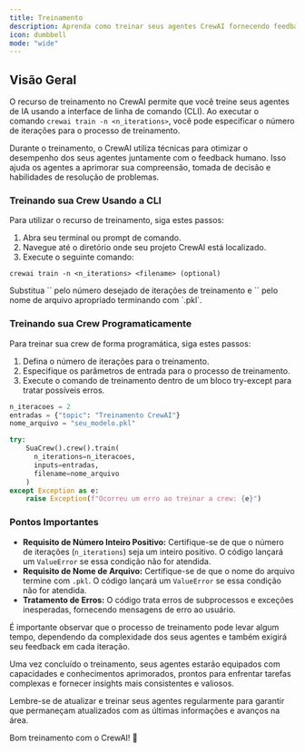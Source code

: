 ```yaml
---
title: Treinamento
description: Aprenda como treinar seus agentes CrewAI fornecendo feedback desde o início e obtenha resultados consistentes.
icon: dumbbell
mode: "wide"
---
```


## Visão Geral

O recurso de treinamento no CrewAI permite que você treine seus agentes de IA usando a interface de linha de comando (CLI). 
Ao executar o comando `crewai train -n <n_iterations>`, você pode especificar o número de iterações para o processo de treinamento.

Durante o treinamento, o CrewAI utiliza técnicas para otimizar o desempenho dos seus agentes juntamente com o feedback humano. 
Isso ajuda os agentes a aprimorar sua compreensão, tomada de decisão e habilidades de resolução de problemas.

### Treinando sua Crew Usando a CLI

Para utilizar o recurso de treinamento, siga estes passos:

1. Abra seu terminal ou prompt de comando.
2. Navegue até o diretório onde seu projeto CrewAI está localizado.
3. Execute o seguinte comando:

```shell
crewai train -n <n_iterations> <filename> (optional)
```
<Tip>
  Substitua `<n_iterations>` pelo número desejado de iterações de treinamento e `<filename>` pelo nome de arquivo apropriado terminando com `.pkl`.
</Tip>

### Treinando sua Crew Programaticamente

Para treinar sua crew de forma programática, siga estes passos:

1. Defina o número de iterações para o treinamento.
2. Especifique os parâmetros de entrada para o processo de treinamento.
3. Execute o comando de treinamento dentro de um bloco try-except para tratar possíveis erros.

```python Code
n_iteracoes = 2
entradas = {"topic": "Treinamento CrewAI"}
nome_arquivo = "seu_modelo.pkl"

try:
    SuaCrew().crew().train(
      n_iterations=n_iteracoes, 
      inputs=entradas, 
      filename=nome_arquivo
    )
except Exception as e:
    raise Exception(f"Ocorreu um erro ao treinar a crew: {e}")
```

### Pontos Importantes

- **Requisito de Número Inteiro Positivo:** Certifique-se de que o número de iterações (`n_iterations`) seja um inteiro positivo. O código lançará um `ValueError` se essa condição não for atendida.
- **Requisito de Nome de Arquivo:** Certifique-se de que o nome do arquivo termine com `.pkl`. O código lançará um `ValueError` se essa condição não for atendida.
- **Tratamento de Erros:** O código trata erros de subprocessos e exceções inesperadas, fornecendo mensagens de erro ao usuário.

É importante observar que o processo de treinamento pode levar algum tempo, dependendo da complexidade dos seus agentes e também exigirá seu feedback em cada iteração.

Uma vez concluído o treinamento, seus agentes estarão equipados com capacidades e conhecimentos aprimorados, prontos para enfrentar tarefas complexas e fornecer insights mais consistentes e valiosos.

Lembre-se de atualizar e treinar seus agentes regularmente para garantir que permaneçam atualizados com as últimas informações e avanços na área.

Bom treinamento com o CrewAI! 🚀